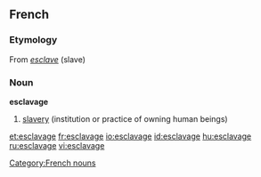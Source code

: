 ==French==

===Etymology===
From ''[[esclave]]'' (slave)

===Noun===
'''esclavage''' {{m}} {{uncountable}}

# [[slavery]] (institution or practice of owning human beings)

[[Category:French nouns]]

[[et:esclavage]]
[[fr:esclavage]]
[[io:esclavage]]
[[id:esclavage]]
[[hu:esclavage]]
[[ru:esclavage]]
[[vi:esclavage]]